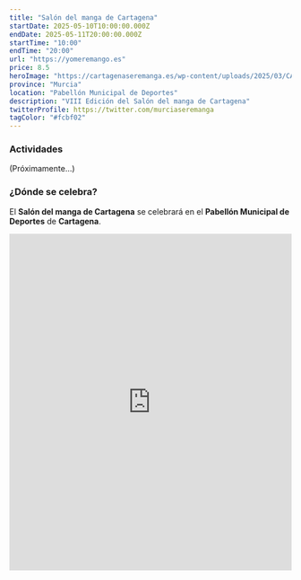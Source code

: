 ```yaml
---
title: "Salón del manga de Cartagena"
startDate: 2025-05-10T10:00:00.000Z
endDate: 2025-05-11T20:00:00.000Z
startTime: "10:00"
endTime: "20:00"
url: "https://yomeremango.es"
price: 8.5
heroImage: "https://cartagenaseremanga.es/wp-content/uploads/2025/03/CARTEL_XICSR_A3-scaled.jpg"
province: "Murcia"
location: "Pabellón Municipal de Deportes"
description: "VIII Edición del Salón del manga de Cartagena"
twitterProfile: https://twitter.com/murciaseremanga
tagColor: "#fcbf02"
---
```


### Actividades

(Próximamente...)

### ¿Dónde se celebra?

El **Salón del manga de Cartagena** se celebrará en el **Pabellón Municipal de Deportes** de **Cartagena**.

<iframe src="https://www.google.com/maps/embed?pb=!1m14!1m8!1m3!1d12642.07161821112!2d-0.9867673!3d37.6135037!3m2!1i1024!2i768!4f13.1!3m3!1m2!1s0xd63421f53a3c4c5%3A0x735b500cbab2a859!2sPabell%C3%B3n%20Municipal%20de%20Deportes!5e0!3m2!1ses!2ses!4v1744107790945!5m2!1ses!2ses" width="100%" height="600" style="border:0;" allowfullscreen="" loading="lazy" referrerpolicy="no-referrer-when-downgrade"></iframe>
